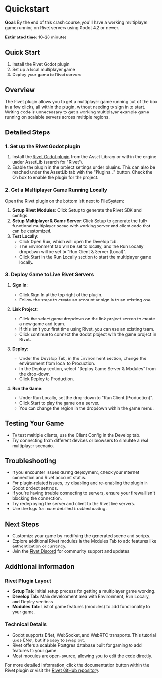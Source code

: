 

# Quickstart

**Goal**: By the end of this crash course, you'll have a working multiplayer game running on Rivet servers using Godot 4.2 or newer.

**Estimated time**: 10-20 minutes

## Quick Start
1. Install the Rivet Godot plugin
2. Set up a local multiplayer game
3. Deploy your game to Rivet servers

## Overview

The Rivet plugin allows you to get a multiplayer game running out of the box in a few clicks, all within the plugin, without needing to sign in to start. Writing code is unnecessary to get a working multiplayer example game running on scalable servers across multiple regions.

## Detailed Steps

### 1. Set up the Rivet Godot plugin

1. Install the [Rivet Godot plugin](https://godotengine.org/asset-library/asset/1881) from the Asset Library or within the engine under AssetLib (search for "Rivet").
2. Enable the plugin in the project settings under plugins. This can also be reached under the AssetLib tab with the "Plugins..." button. Check the On box to enable the plugin for the project.

### 2. Get a Multiplayer Game Running Locally

Open the Rivet plugin on the bottom left next to FileSystem:

1. **Setup Rivet Modules**: Click Setup to generate the Rivet SDK and configs.
2. **Setup Multiplayer & Game Server**: Click Setup to generate the fully functional multiplayer scene with working server and client code that can be customized.
3. **Test Locally**: 
   - Click Open Run, which will open the Develop tab.
   - The Environment tab will be set to locally, and the Run Locally dropdown will be set to "Run Client & Server (Local)".
   - Click Start in the Run Locally section to start the multiplayer game locally.

### 3. Deploy Game to Live Rivet Servers

1. **Sign In**:
   - Click Sign In at the top right of the plugin.
   - Follow the steps to create an account or sign in to an existing one.

2. **Link Project**:
   - Click the select game dropdown on the link project screen to create a new game and team.
   - If this isn't your first time using Rivet, you can use an existing team.
   - Click continue to connect the Godot project with the game project in Rivet.

3. **Deploy**:
   - Under the Develop Tab, in the Environment section, change the environment from local to Production.
   - In the Deploy section, select "Deploy Game Server & Modules" from the drop-down.
   - Click Deploy to Production.

4. **Run the Game**:
   - Under Run Locally, set the drop-down to "Run Client (Production)".
   - Click Start to play the game on a server.
   - You can change the region in the dropdown within the game menu.

## Testing Your Game

- To test multiple clients, use the Client Config in the Develop tab.
- Try connecting from different devices or browsers to simulate a real multiplayer scenario.

## Troubleshooting

- If you encounter issues during deployment, check your internet connection and Rivet account status.
- For plugin-related issues, try disabling and re-enabling the plugin in Godot project settings.
- If you're having trouble connecting to servers, ensure your firewall isn't blocking the connection.
- Try redeploying the server and client to the Rivet live servers.
- Use the logs for more detailed troubleshooting.

## Next Steps

- Customize your game by modifying the generated scene and scripts.
- Explore additional Rivet modules in the Modules Tab to add features like authentication or currency.
- Join the [Rivet Discord](https://discord.gg/rivet-developer-network-822914074136018994) for community support and updates.

## Additional Information

### Rivet Plugin Layout

- **Setup Tab**: Initial setup process for getting a multiplayer game working.
- **Develop Tab**: Main development area with Environment, Run Locally, and Deploy sections.
- **Modules Tab**: List of game features (modules) to add functionality to your game.

### Technical Details

- Godot supports ENet, WebSocket, and WebRTC transports. This tutorial uses ENet, but it's easy to swap out.
- Rivet offers a scalable Postgres database built for gaming to add features to your game.
- Most modules are open-source, allowing you to edit the code directly.

For more detailed information, click the documentation button within the Rivet plugin or visit the [Rivet GitHub repository](https://github.com/rivet-gg/rivet).
